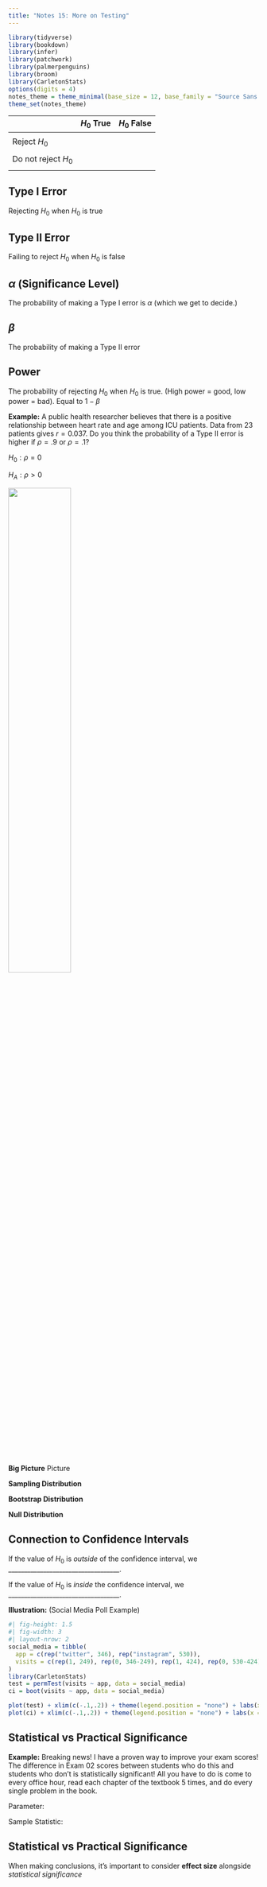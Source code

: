 ```yaml
---
title: "Notes 15: More on Testing"
---
```


```r
library(tidyverse)
library(bookdown)
library(infer)
library(patchwork)
library(palmerpenguins)
library(broom)
library(CarletonStats)
options(digits = 4)
notes_theme = theme_minimal(base_size = 12, base_family = "Source Sans 3")
theme_set(notes_theme)
```

\vspace{-.25in}

|                     | $H_0$ True | $H_0$ False |
|---------------------|:----------:|:-----------:|
|                     |            |             |
| Reject $H_0$        |            |             |
|                     |            |             |
| Do not reject $H_0$ |            |             |
|                     |            |             |

::: callout-note
## Type I Error

Rejecting $H_0$ when $H_0$ is true
:::

::: callout-note
## Type II Error

Failing to reject $H_0$ when $H_0$ is false
:::

::: callout-note
## $\alpha$ (Significance Level)

The probability of making a Type I error is $\alpha$ (which we get to decide.)
:::

::: callout-note
## $\beta$

The probability of making a Type II error 
:::

::: callout-note
## Power

The probability of rejecting $H_0$ when $H_0$ is true. (High power = good, low power = bad). Equal to $1-\beta$
:::

**Example:** A public health researcher believes that there is a positive relationship between heart rate and age among ICU patients. Data from 23 patients gives $r = 0.037$. Do you think the probability of a Type II error is higher if $\rho = .9$ or $\rho = .1$? 

$H_0: \rho = 0$

$H_A: \rho > 0$

![](images/icu-permTestCor.png){width="50%"}


\pagebreak
**Big Picture** Picture 
\vspace{1.5in}

:::: {layout="[0.33, 0.33, 0.33]"}

:::{#firstcol}
**Sampling Distribution**
:::

:::{#secondcol}
**Bootstrap Distribution**
:::

:::{#secondcol}
**Null Distribution**
:::

::::

\vspace{2in}

## Connection to Confidence Intervals {-}

If the value of $H_0$ is *outside* of the confidence interval, we ___________________________________. 

If the value of $H_0$ is *inside* the confidence interval, we ___________________________________. 


**Illustration:** (Social Media Poll Example)

```r
#| fig-height: 1.5
#| fig-width: 3
#| layout-nrow: 2
social_media = tibble(
  app = c(rep("twitter", 346), rep("instagram", 530)), 
  visits = c(rep(1, 249), rep(0, 346-249), rep(1, 424), rep(0, 530-424))
)
library(CarletonStats)
test = permTest(visits ~ app, data = social_media)
ci = boot(visits ~ app, data = social_media)

plot(test) + xlim(c(-.1,.2)) + theme(legend.position = "none") + labs(x = "", y = "")
plot(ci) + xlim(c(-.1,.2)) + theme(legend.position = "none") + labs(x = "", y = "")
```

\pagebreak 

## Statistical vs Practical Significance

**Example:** Breaking news! I have a proven way to improve your exam scores! The difference in Exam 02 scores between students who do this and students who don't is statistically significant! All you have to do is come to every office hour, read each chapter of the textbook 5 times, and do every single problem in the book. 

Parameter: 

Sample Statistic: 

\vspace{2in}

::: callout-tip
## Statistical vs Practical Significance

When making conclusions, it's important to consider **effect size** alongside *statistical significance*
:::



